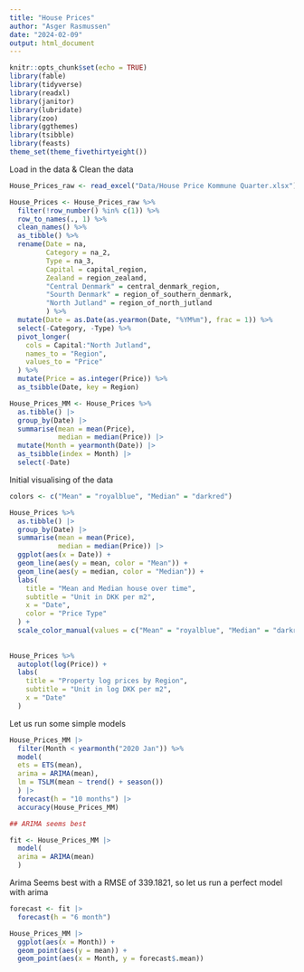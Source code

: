 ```yaml
---
title: "House Prices"
author: "Asger Rasmussen"
date: "2024-02-09"
output: html_document
---
```


```r

knitr::opts_chunk$set(echo = TRUE)
library(fable)
library(tidyverse)
library(readxl)
library(janitor)
library(lubridate)
library(zoo)
library(ggthemes)
library(tsibble)
library(feasts)
theme_set(theme_fivethirtyeight())

```

Load in the data & Clean the data

```r

House_Prices_raw <- read_excel("Data/House Price Kommune Quarter.xlsx")

House_Prices <- House_Prices_raw %>% 
  filter(!row_number() %in% c(1)) %>% 
  row_to_names(., 1) %>% 
  clean_names() %>% 
  as_tibble() %>% 
  rename(Date = na,
         Category = na_2,
         Type = na_3,
         Capital = capital_region,
         Zealand = region_zealand,
         "Central Denmark" = central_denmark_region,
         "Sourth Denmark" = region_of_southern_denmark,
         "North Jutland" = region_of_north_jutland
         ) %>% 
  mutate(Date = as.Date(as.yearmon(Date, "%YM%m"), frac = 1)) %>% 
  select(-Category, -Type) %>% 
  pivot_longer(
    cols = Capital:"North Jutland",
    names_to = "Region",
    values_to = "Price"
  ) %>% 
  mutate(Price = as.integer(Price)) %>% 
  as_tsibble(Date, key = Region)

House_Prices_MM <- House_Prices %>% 
  as.tibble() |>
  group_by(Date) |> 
  summarise(mean = mean(Price),
            median = median(Price)) |>
  mutate(Month = yearmonth(Date)) |>
  as_tsibble(index = Month) |> 
  select(-Date)

```

Initial visualising of the data

```r

colors <- c("Mean" = "royalblue", "Median" = "darkred")

House_Prices %>% 
  as.tibble() |>
  group_by(Date) |> 
  summarise(mean = mean(Price),
            median = median(Price)) |> 
  ggplot(aes(x = Date)) +
  geom_line(aes(y = mean, color = "Mean")) +
  geom_line(aes(y = median, color = "Median")) +
  labs(
    title = "Mean and Median house over time",
    subtitle = "Unit in DKK per m2",
    x = "Date",
    color = "Price Type"
  ) +
  scale_color_manual(values = c("Mean" = "royalblue", "Median" = "darkred"))
  
  
House_Prices %>% 
  autoplot(log(Price)) +
  labs(
    title = "Property log prices by Region",
    subtitle = "Unit in log DKK per m2",
    x = "Date"
  )

```

Let us run some simple models

```r

House_Prices_MM |> 
  filter(Month < yearmonth("2020 Jan")) %>% 
  model(
  ets = ETS(mean),
  arima = ARIMA(mean),
  lm = TSLM(mean ~ trend() + season())
  ) |>
  forecast(h = "10 months") |> 
  accuracy(House_Prices_MM)

## ARIMA seems best

fit <- House_Prices_MM |> 
  model(
  arima = ARIMA(mean)
  )

```

Arima Seems best with a RMSE of 339.1821, so let us run a perfect model with arima

```r

forecast <- fit |> 
  forecast(h = "6 month")

House_Prices_MM |> 
  ggplot(aes(x = Month)) +
  geom_point(aes(y = mean)) +
  geom_point(aes(x = Month, y = forecast$.mean))


```




